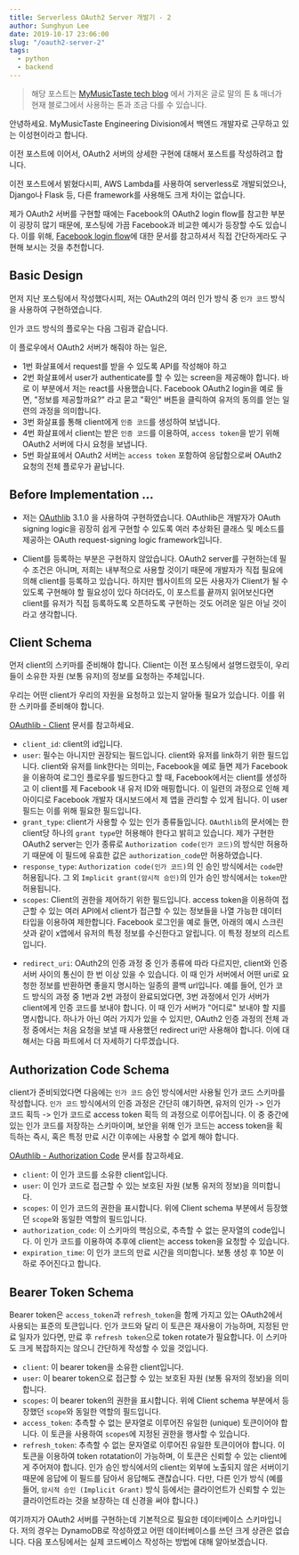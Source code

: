```yaml
---
title: Serverless OAuth2 Server 개발기 - 2
author: Sunghyun Lee
date: 2019-10-17 23:06:00
slug: "/oauth2-server-2"
tags:
  - python
  - backend
---
```




> 해당 포스트는 [MyMusicTaste tech blog](https://mymusictaste.github.io) 에서 가져온 글로
> 말의 톤 & 매너가 현재 블로그에서 사용하는 톤과 조금 다를 수 있습니다.


안녕하세요. MyMusicTaste Engineering Division에서 백엔드 개발자로 근무하고 있는 이성현이라고 합니다.

이전 포스트에 이어서, OAuth2 서버의 상세한 구현에 대해서 포스트를 작성하려고 합니다.

이전 포스트에서 밝혔다시피, AWS Lambda를 사용하여 serverless로 개발되었으나, Django나 Flask 등, 다른 framework를 사용해도 크게 차이는 없습니다.

제가 OAuth2 서버를 구현할 때에는 Facebook의 OAuth2 login flow를 참고한 부분이 굉장히 많기 때문에, 포스팅에 가끔 Facebook과 비교한 예시가 등장할 수도 있습니다.
이를 위해, [Facebook login flow](https://developers.facebook.com/docs/facebook-login/manually-build-a-login-flow?locale=ko_KR)에 
대한 문서를 참고하셔서 직접 간단하게라도 구현해 보시는 것을 추천합니다.

## Basic Design

먼저 지난 포스팅에서 작성했다시피, 저는 OAuth2의 여러 인가 방식 중 `인가 코드` 방식을 사용하여 구현하였습니다.

인가 코드 방식의 플로우는 다음 그림과 같습니다.

<BlogImage src="posts/oauth2-server-2/simple_authorization_code_flow.png" alt="Authorization Code Grant Types Basic Flow" size="full"></BlogImage>

이 플로우에서 OAuth2 서버가 해줘야 하는 일은,

- 1번 화살표에서 request를 받을 수 있도록 API를 작성해야 하고
- 2번 화살표에서 user가 authenticate를 할 수 있는 screen을 제공해야 합니다. 바로 이 부분에서 저는 react를 사용했습니다. 
Facebook OAuth2 login을 예로 들면, "정보를 제공할까요?" 라고 묻고 "확인" 버튼을 클릭하여 유저의 동의를 얻는 일련의 과정을 의미합니다.
- 3번 화살표를 통해 client에게 `인증 코드`를 생성하여 보냅니다.
- 4번 화살표에서 client는 받은 `인증 코드`를 이용하여, `access token`을 받기 위해 OAuth2 서버에 다시 요청을 보냅니다.
- 5번 화살표에서 OAuth2 서버는 `access token` 포함하여 응답함으로써 OAuth2 요청의 전체 플로우가 끝납니다.

## Before Implementation ...

- 저는 [OAuthlib](https://github.com/oauthlib/oauthlib) 3.1.0 을 사용하여 구현하였습니다. OAuthlib은 개발자가 OAuth signing logic을 
굉장히 쉽게 구현할 수 있도록 여러 추상화된 클래스 및 메소드를 제공하는 OAuth request-signing logic framework입니다.

- Client를 등록하는 부분은 구현하지 않았습니다. OAuth2 server를 구현하는데 필수 조건은 아니며, 저희는 내부적으로 사용할 것이기 때문에 
개발자가 직접 필요에 의해 client를 등록하고 있습니다. 하지만 웹사이트의 모든 사용자가 Client가 될 수 있도록 구현해야 할 필요성이 있다 하더라도, 
이 포스트를 끝까지 읽어보신다면 client를 유저가 직접 등록하도록 오픈하도록 구현하는 것도 어려운 일은 아닐 것이라고 생각합니다.

## Client Schema

먼저 client의 스키마를 준비해야 합니다. Client는 이전 포스팅에서 설명드렸듯이, 우리들이 소유한 자원 (보통 유저)의 정보를 요청하는 주체입니다.

우리는 어떤 client가 우리의 자원을 요청하고 있는지 알아둘 필요가 있습니다. 이를 위한 스키마를 준비해야 합니다.

[OAuthlib - Client](https://oauthlib.readthedocs.io/en/latest/oauth2/server.html#client-or-consumer) 문서를 참고하세요.

- `client_id`: client의 id입니다.
- `user`: 필수는 아니지만 권장되는 필드입니다. client와 유저를 link하기 위한 필드입니다.
client와 유저를 link한다는 의미는, Facebook을 예로 들면 제가 Facebook을 이용하여 로그인 플로우를 빌드한다고 할 때, Facebook에서는 client를 생성하고 이 client를 
제 Facebook 내 유저 ID와 매핑합니다. 이 일련의 과정으로 인해 제 아이디로 Facebook 개발자 대시보드에서 제 앱을 관리할 수 있게 됩니다. 이 user 필드는 이를 위해
필요한 필드입니다.
- `grant_type`: client가 사용할 수 있는 인가 종류들입니다. `OAuthlib`의 문서에는 한 client당 하나의 `grant type`만 허용해야 한다고 밝히고 있습니다.
제가 구현한 OAuth2 server는 인가 종류로 `Authorization code(인가 코드)`의 방식만 허용하기 때문에 이 필드에 유효한 값은 `authorization_code`만 허용하였습니다. 
- `response_type`: `Authorization code(인가 코드)`의 인 승인 방식에서는 `code`만 허용됩니다. 그 외 `Implicit grant(암시적 승인)`의 인가 승인 방식에서는 
`token`만 허용됩니다.
- `scopes`: Client의 권한을 제어하기 위한 필드입니다. access token을 이용하여 접근할 수 있는 여러 API에서 client가 접근할 수 있는 정보들을 나열 가능한 
데이터 타입을 이용하여 제한합니다. Facebook 로그인을 예로 들면, 아래의 예시 스크린샷과 같이 x앱에서 유저의 특정 정보를 수신한다고 알립니다. 이 특정 정보의 리스트입니다.

<BlogImage src="posts/oauth2-server-2/facebook-scopes.jpg" alt="Example Facebook consent screen" size="half"></BlogImage>

- `redirect_uri`: OAuth2의 인증 과정 중 인가 종류에 따라 다르지만, client와 인증 서버 사이의 통신이 한 번 이상 있을 수 있습니다. 이 때 인가 서버에서 
어떤 uri로 요청한 정보를 반환하면 좋을지 명시하는 일종의 콜백 url입니다. 예를 들어, 인가 코드 방식의 과정 중 1번과 2번 과정이 완료되었다면, 3번 과정에서 인가 서버가 
client에게 인증 코드를 보내야 합니다. 이 때 인가 서버가 "어디로" 보내야 할 지를 명시합니다. 하나가 아닌 여러 가지가 있을 수 있지만, OAuth2 인증 과정의 전체 과정 중에서는
처음 요청을 보낼 때 사용했던 redirect uri만 사용해야 합니다. 이에 대해서는 다음 파트에서 더 자세하기 다루겠습니다.

## Authorization Code Schema

client가 준비되었다면 다음에는 `인가 코드` 승인 방식에서만 사용될 인가 코드 스키마를 작성합니다. `인가 코드` 방식에서의 인증 과정은 간단히 얘기하면,
유저의 인가 -> 인가 코드 획득 -> 인가 코드로 access token 획득 의 과정으로 이루어집니다. 이 중 중간에 있는 인가 코드를 저장하는 스키마이며, 보안을 위해 인가 코드는 access token을 획득하는 즉시, 혹은 특정 만료 시간 이후에는
사용할 수 없게 해야 합니다.

[OAuthlib - Authorization Code](https://oauthlib.readthedocs.io/en/latest/oauth2/server.html#authorization-code) 문서를 참고하세요.

- `client`: 이 인가 코드를 소유한 client입니다.
- `user`: 이 인가 코드로 접근할 수 있는 보호된 자원 (보통 유저의 정보)을 의미합니다.
- `scopes`: 이 인가 코드의 권한을 표시합니다. 위에 Client schema 부분에서 등장했던 `scope`와 동일한 역할의 필드입니다.
- `authorization_code`: 이 스키마의 핵심으로, 추측할 수 없는 문자열의 code입니다. 이 인가 코드를 이용하여 추후에 client는 access token을 요청할 수 있습니다.
- `expiration_time`: 이 인가 코드의 만료 시간을 의미합니다. 보통 생성 후 10분 이하로 주어진다고 합니다.

## Bearer Token Schema

Bearer token은 `access_token`과 `refresh_token`을 함께 가지고 있는 OAuth2에서 사용되는 표준의 토큰입니다. 인가 코드와 달리 이 토큰은 재사용이 가능하며,
지정된 만료 일자가 있다면, 만료 후 `refresh token`으로 token rotate가 필요합니다. 이 스키마도 크게 복잡하지는 않으니 간단하게 작성할 수 있을 것입니다.

- `client`: 이 bearer token을 소유한 client입니다.
- `user`: 이 bearer token으로 접근할 수 있는 보호된 자원 (보통 유저의 정보)을 의미합니다.
- `scopes`: 이 bearer token의 권한을 표시합니다. 위에 Client schema 부분에서 등장했던 `scope`와 동일한 역할의 필드입니다.
- `access_token`: 추측할 수 없는 문자열로 이루어진 유일한 (unique) 토큰이어야 합니다. 이 토큰을 사용하여 `scopes`에 지정된 권한을 행사할 수 있습니다.
- `refresh_token`: 추측할 수 없는 문자열로 이루어진 유일한 토큰이어야 합니다. 이 토큰을 이용하여 token rotatation이 가능하며, 이 토큰은 신뢰할 수 있는
client에게 주어져야 합니다. 인가 승인 방식에서의 client는 외부에 노출되지 않은 서버이기 때문에 응답에 이 필드를 담아서 응답해도 괜찮습니다. 다만, 다른 인가 방식
(예를 들어, `암시적 승인 (Implicit Grant)` 방식 등에서는 클라이언트가 신뢰할 수 있는 클라이언트라는 것을 보장하는 데 신경을 써야 합니다.) 

여기까지가 OAuth2 서버를 구현하는데 기본적으로 필요한 데이터베이스 스키마입니다. 저의 경우는 DynamoDB로 작성하였고 어떤 데이터베이스를 쓰던 크게 상관은 없습니다.
다음 포스팅에서는 실제 코드베이스 작성하는 방법에 대해 알아보겠습니다.
